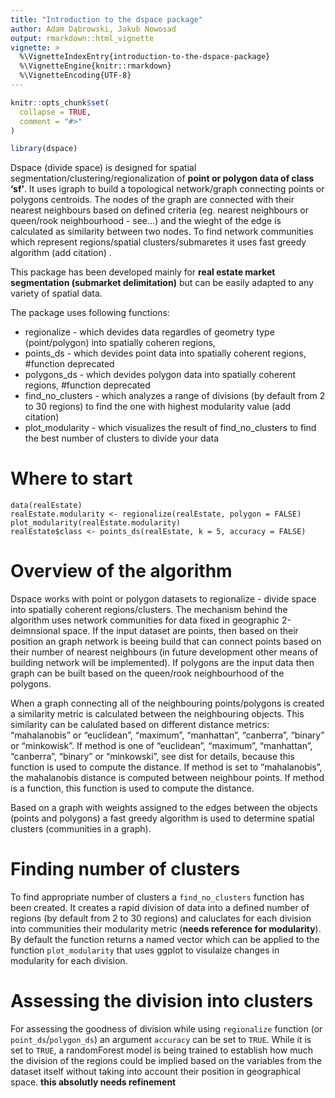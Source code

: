 ```yaml
---
title: "Introduction to the dspace package"
author: Adam Dąbrowski, Jakub Nowosad
output: rmarkdown::html_vignette
vignette: >
  %\VignetteIndexEntry{introduction-to-the-dspace-package}
  %\VignetteEngine{knitr::rmarkdown}
  %\VignetteEncoding{UTF-8}
---
```


```r
knitr::opts_chunk$set(
  collapse = TRUE,
  comment = "#>"
)
```

```r
library(dspace)
```

Dspace (divide space) is designed for spatial segmentation/clustering/regionalization of **point or polygon data of class 'sf'**. It uses igraph to build a topological network/graph connecting points or polygons centroids. The nodes of the graph are connected with their nearest neighbours based on defined criteria (eg. nearest neighbours or queen/rook neighbourhood - see...) and the wieght of the edge is calculated as similarity between two nodes. To find network communities which represent regions/spatial clusters/submaretes it uses fast greedy algorithm (add citation) .

This package has been developed mainly for **real estate market segmentation (submarket delimitation)** but can be easily adapted to any variety of spatial data.

The package uses following functions:

 * regionalize - which devides data regardles of geometry type (point/polygon) into spatially coheren regions,
 * points_ds - which devides point data into spatially coherent regions, #function deprecated
 * polygons_ds - which devides polygon data into spatially coherent regions, #function deprecated
 * find_no_clusters - which analyzes a range of divisions (by default from 2 to 30 regions) to find the one with highest modularity value (add citation)
 * plot_modularity - which visualizes the result of find_no_clusters to find the best number of clusters to divide your data

# Where to start

```
data(realEstate)
realEstate.modularity <- regionalize(realEstate, polygon = FALSE)
plot_modularity(realEstate.modularity)
realEstate$class <- points_ds(realEstate, k = 5, accuracy = FALSE)
```

# Overview of the algorithm
Dspace works with point or polygon datasets to regionalize - divide space into spatially coherent regions/clusters. The mechanism behind the algorithm uses network communities for data fixed in geographic 2-deimnsional space. If the input dataset are points, then based on their position an graph network is beeing build that can connect points based on their number of nearest neighbours (in future development other means of building network will be implemented). If polygons are the input data then graph can be built based on the queen/rook neighbourhood of the polygons.

When a graph connecting all of the neighbouring points/polygons is created  a similarity metric is calculated between the neighbouring objects. This similarity can be calulated based on different distance metrics: "mahalanobis" or "euclidean", "maximum", "manhattan", "canberra", "binary" or "minkowisk". If method is one of "euclidean", "maximum", "manhattan", "canberra", "binary" or "minkowski", see dist for details, because this function is used to compute the distance. If method is set to "mahalanobis", the mahalanobis distance is computed between neighbour points. If method is a function, this function is used to compute the distance.

Based on  a graph with weights assigned to the edges between the objects (points and polygons) a fast greedy algorithm is used to determine spatial clusters (communities in a graph).
 
# Finding number of clusters
To find appropriate number of clusters a `find_no_clusters` function has been created. It creates a rapid division of data into a defined number of regions (by default from 2 to 30 regions) and caluclates for each division into communities their modularity metric (**needs reference for modularity**). By default the function returns a named vector which can be applied to the function `plot_modularity` that uses ggplot to visulaize changes in modularity for each division.

# Assessing the division into clusters
For assessing the goodness of division while using `regionalize` function (or `point_ds`/`polygon_ds`) an argument `accuracy` can be set to `TRUE`. While it is set to `TRUE`, a randomForest model is being trained to establish how much the division of the regions could be implied based on the variables from the dataset itself without taking into account their position in geographical space. **this absolutly needs refinement**
